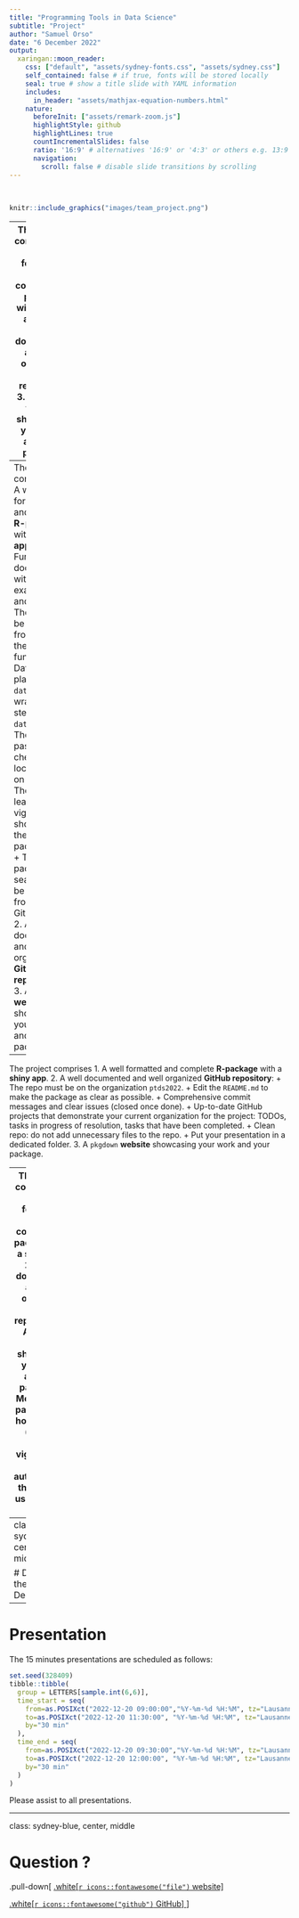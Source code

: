 ```yaml
---
title: "Programming Tools in Data Science"
subtitle: "Project"
author: "Samuel Orso"
date: "6 December 2022"
output:
  xaringan::moon_reader:
    css: ["default", "assets/sydney-fonts.css", "assets/sydney.css"]
    self_contained: false # if true, fonts will be stored locally
    seal: true # show a title slide with YAML information
    includes:
      in_header: "assets/mathjax-equation-numbers.html"
    nature:
      beforeInit: ["assets/remark-zoom.js"]
      highlightStyle: github
      highlightLines: true
      countIncrementalSlides: false
      ratio: '16:9' # alternatives '16:9' or '4:3' or others e.g. 13:9
      navigation:
        scroll: false # disable slide transitions by scrolling
---
```

&nbsp;

```r
knitr::include_graphics("images/team_project.png")
```

---
The project comprises
1. A well formatted and complete **R-package** with a **shiny app**.
2. A well documented and well organized **GitHub repository**.
3. A `pkgdown` **website** showcasing your work and your package.

---
The project comprises
1. A well formatted and complete **R-package** with a **shiny app**:
  + Functions are documented with examples and tested.
  + The app can be called from one of the package function.
  + Data sets are placed in `data/` and wrangling steps in `data-raw/`.
  + The package passes all the checks (both locally and on GitHub).
  + There is at least one vignette showcasing the package/app.
  + The package can seamlessly be installed from the GitHub repo.
2. A well documented and well organized **GitHub repository**.
3. A `pkgdown` **website** showcasing your work and your package.

---
The project comprises
1. A well formatted and complete **R-package** with a **shiny app**.
2. A well documented and well organized **GitHub repository**:
  + The repo must be on the organization `ptds2022`.
  + Edit the `README.md` to make the package as clear as possible.
  + Comprehensive commit messages and clear issues (closed once done).
  + Up-to-date GitHub projects that demonstrate your current organization for the project: TODOs, tasks in progress of resolution, tasks that have been completed.
  + Clean repo: do not add unnecessary files to the repo.
  + Put your presentation in a dedicated folder.
3. A `pkgdown` **website** showcasing your work and your package.

---
The project comprises
1. A well formatted and complete **R-package** with a **shiny app**.
2. A well documented and well organized **GitHub repository**.
3. A `pkgdown` **website** showcasing your work and your package:
  + Motivate the package and how to use it (think of using vignettes).
  + Build automatically the website using GitHub action.

---
class: sydney-blue, center, middle

# Deadline is the 20th of December!

---
# Presentation
The 15 minutes presentations are scheduled as follows:
```r
set.seed(328409)
tibble::tibble(
  group = LETTERS[sample.int(6,6)],
  time_start = seq(
    from=as.POSIXct("2022-12-20 09:00:00","%Y-%m-%d %H:%M", tz="Lausanne/Switzerland"),
    to=as.POSIXct("2022-12-20 11:30:00", "%Y-%m-%d %H:%M", tz="Lausanne/Switzerland"),
    by="30 min"
  ),
  time_end = seq(
    from=as.POSIXct("2022-12-20 09:30:00","%Y-%m-%d %H:%M", tz="Lausanne/Switzerland"),
    to=as.POSIXct("2022-12-20 12:00:00", "%Y-%m-%d %H:%M", tz="Lausanne/Switzerland"),
    by="30 min"
  )
)
```
Please assist to all presentations.

---
class: sydney-blue, center, middle

# Question ?

.pull-down[
<a href="https://ptds.samorso.ch/">
.white[`r icons::fontawesome("file")` website]
</a>

<a href="https://github.com/ptds2021/">
.white[`r icons::fontawesome("github")` GitHub]
</a>
]

